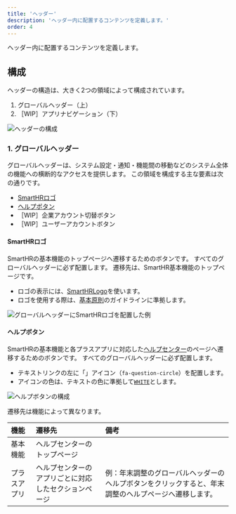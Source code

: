 ```yaml
---
title: 'ヘッダー'
description: 'ヘッダー内に配置するコンテンツを定義します。'
order: 4
---
```



ヘッダー内に配置するコンテンツを定義します。

## 構成

ヘッダーの構造は、大きく2つの領域によって構成されています。

1. グローバルヘッダー（上）
2. ［WIP］アプリナビゲーション（下）

![ヘッダーの構成](./images/navigation/header-anatomy.png)

### 1. グローバルヘッダー

グローバルヘッダーは、システム設定・通知・機能間の移動などのシステム全体の機能への横断的なアクセスを提供します。
この領域を構成する主な要素は次の通りです。

- [SmartHRロゴ](#h4-0)
- [ヘルプボタン](#h4-1)
- ［WIP］企業アカウント切替ボタン
- ［WIP］ユーザーアカウントボタン

#### SmartHRロゴ

SmartHRの基本機能のトップページへ遷移するためのボタンです。
すべてのグローバルヘッダーに必ず配置します。
遷移先は、SmartHR基本機能のトップページです。

- ロゴの表示には、[SmartHRLogo](/products/components/smarthr-logo/)を使います。
- ロゴを使用する際は、[基本原則](/foundations/basic/logo/)のガイドラインに準拠します。

![グローバルヘッダーにSmartHRロゴを配置した例](./images/navigation/smarthrlogo-in-grobal-header.png)

#### ヘルプボタン

SmartHRの基本機能と各プラスアプリに対応した[ヘルプセンター](https://knowledge.smarthr.jp/hc/ja)のページへ遷移するためのボタンです。
すべてのグローバルヘッダーに必ず配置します。

- テキストリンクの左に「<FaQuestionCircleIcon visuallyHiddenText="ヘルプ" size={16} />」アイコン（`fa-question-circle`）を配置します。
- アイコンの色は、テキストの色に準拠して[`WHITE`](/products/design-tokens/color/#h2-0)とします。

![ヘルプボタンの構成](./images/navigation/help-button.png)

遷移先は機能によって異なります。

| 機能 | 遷移先 | 備考 |
| :--- | :--- | :--- |
| 基本機能 | ヘルプセンターのトップページ |  |
| プラスアプリ | ヘルプセンターのアプリごとに対応したセクションページ | 例：年末調整のグローバルヘッダーのヘルプボタンをクリックすると、年末調整のヘルプページへ遷移します。 |
